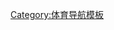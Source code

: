 {{Navbox
| name  = Bowl game navbox
| title = [[NCAA第一级别美式足球碗赛分区]]碗赛
| state = {{{state|autocollapse}}}

| listclass = hlist

| group1 = [[大学美式足球季后赛]]
| list1  =
* [[大学美式足球季后赛全国冠军赛|冠军赛]]
* [[棉花碗]]
* [[喜庆碗]]
* [[橘子碗]]
* [[桃子碗]]
* [[玫瑰碗]]
* [[砂糖碗]]

| group2 = 其他碗赛
| list2  =
* [[阿拉莫碗]]
* [[亚利桑那碗]]
* [[軍隊碗]]
* [[巴哈马碗]]
* [[贝尔克碗]]
* [[伯明翰碗]]
* [[博卡拉顿碗]]
* [[仙人掌碗]]
* [[山茶花碗]]
* [[露營世界碗]]
* [[Cheez-It碗]]
* [[柑橘碗]]
* [[治愈碗]]
* [[多来碗]]
* [[著名爱达荷土豆碗]]
* [[第一響應者碗]]
* [[弗里斯科碗]]
* [[加斯帕里拉碗]]
* [[鱷魚碗]]
* [[夏威夷碗]]
* [[假日碗]]
* [[独立碗]]
* [[拉斯维加斯碗]]
* [[自由碗]]
* [[军事碗]]
* [[音樂之都碗]]
* [[新墨西哥碗]]
* [[新奥尔良碗]]
* [[Outback碗]]
* [[条纹碗]]
* [[快線碗]]
* [[紅盒碗]]
* [[太阳碗]]
* [[德州碗]]

| group4 = 全明星赛
| list4  =
* [[东西神殿赛]]
* [[NFLPA大学碗]]
* [[四年級生碗]]

}}<noinclude>
{{collapsible option}}
[[Category:体育导航模板]]
</noinclude>